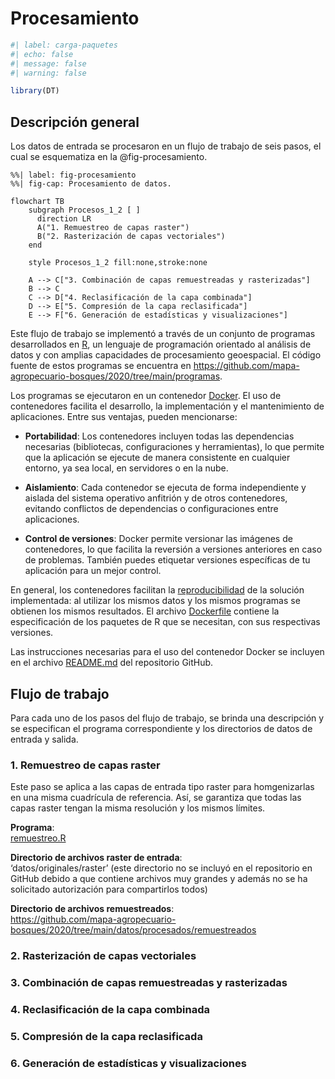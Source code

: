 # Procesamiento {.unnumbered}

```r
#| label: carga-paquetes
#| echo: false
#| message: false
#| warning: false

library(DT)
```

## Descripción general

Los datos de entrada se procesaron en un flujo de trabajo de seis pasos, el cual se esquematiza en la @fig-procesamiento.

```mermaid
%%| label: fig-procesamiento
%%| fig-cap: Procesamiento de datos.

flowchart TB
    subgraph Procesos_1_2 [ ]
      direction LR
      A("1. Remuestreo de capas raster")
      B("2. Rasterización de capas vectoriales")
    end

    style Procesos_1_2 fill:none,stroke:none

    A --> C["3. Combinación de capas remuestreadas y rasterizadas"]
    B --> C
    C --> D["4. Reclasificación de la capa combinada"]
    D --> E["5. Compresión de la capa reclasificada"]
    E --> F["6. Generación de estadísticas y visualizaciones"]
```

Este flujo de trabajo se implementó a través de un conjunto de programas desarrollados en [R](https://www.r-project.org/), un lenguaje de programación orientado al análisis de datos y con amplias capacidades de procesamiento geoespacial. El código fuente de estos programas se encuentra en [https://github.com/mapa-agropecuario-bosques/2020/tree/main/programas](https://github.com/mapa-agropecuario-bosques/2020/tree/main/programas).

Los programas se ejecutaron en un contenedor [Docker](https://www.docker.com/). El uso de contenedores facilita el desarrollo, la implementación y el mantenimiento de aplicaciones. Entre sus ventajas, pueden mencionarse:

- **Portabilidad**: Los contenedores incluyen todas las dependencias necesarias (bibliotecas, configuraciones y herramientas), lo que permite que la aplicación se ejecute de manera consistente en cualquier entorno, ya sea local, en servidores o en la nube.

- **Aislamiento**: Cada contenedor se ejecuta de forma independiente y aislada del sistema operativo anfitrión y de otros contenedores, evitando conflictos de dependencias o configuraciones entre aplicaciones.

- **Control de versiones**: Docker permite versionar las imágenes de contenedores, lo que facilita la reversión a versiones anteriores en caso de problemas. También puedes etiquetar versiones específicas de tu aplicación para un mejor control.

En general, los contenedores facilitan la [reproducibilidad](https://es.wikipedia.org/wiki/Reproducibilidad_y_repetibilidad) de la solución implementada: al utilizar los mismos datos y los mismos programas se obtienen los mismos resultados. El archivo [Dockerfile](https://github.com/mapa-agropecuario-bosques/2020/blob/main/Dockerfile) contiene la especificación de los paquetes de R que se necesitan, con sus respectivas versiones.

Las instrucciones necesarias para el uso del contenedor Docker se incluyen en el archivo [README.md](https://github.com/mapa-agropecuario-bosques/2020/blob/main/README.md#manejo-del-contenedor-docker) del repositorio GitHub.

## Flujo de trabajo

Para cada uno de los pasos del flujo de trabajo, se brinda una descripción y se especifican el programa correspondiente y los directorios de datos de entrada y salida.

### 1. Remuestreo de capas raster

Este paso se aplica a las capas de entrada tipo raster para homgenizarlas en una misma cuadrícula de referencia. Así, se garantiza que todas las capas raster tengan la misma resolución y los mismos límites.

**Programa**:  
[remuestreo.R](https://github.com/mapa-agropecuario-bosques/2020/blob/main/programas/remuestreo.R)

**Directorio de archivos raster de entrada**:  
'datos/originales/raster' (este directorio no se incluyó en el repositorio en GitHub debido a que contiene archivos muy grandes y además no se ha solicitado autorización para compartirlos todos)

**Directorio de archivos remuestreados**:  
[https://github.com/mapa-agropecuario-bosques/2020/tree/main/datos/procesados/remuestreados](https://github.com/mapa-agropecuario-bosques/2020/tree/main/datos/procesados/remuestreados)

### 2. Rasterización de capas vectoriales

### 3. Combinación de capas remuestreadas y rasterizadas

### 4. Reclasificación de la capa combinada

### 5. Compresión de la capa reclasificada

### 6. Generación de estadísticas y visualizaciones



